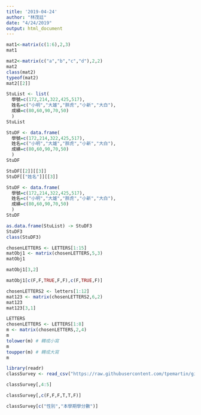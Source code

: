 ```yaml
---
title: '2019-04-24'
author: "林茂廷"
date: "4/24/2019"
output: html_document
---
```


```r
mat1<-matrix(c(1:6),2,3)
mat1
```


```r
mat2<-matrix(c("a","b","c","d"),2,2)
mat2
class(mat2)
typeof(mat2)
mat2[[2]]
```

```r
StuList <- list(
  學號=c(172,214,322,425,517),
  姓名=c("小明","大雄","胖虎","小新","大白"),
  成績=c(80,60,90,70,50)
  )
StuList 
```

```r
StuDF <- data.frame(
  學號=c(172,214,322,425,517),
  姓名=c("小明","大雄","胖虎","小新","大白"),
  成績=c(80,60,90,70,50)
  )
StuDF 
```

```r
StuDF[[2]][[3]]
StuDF[["姓名"]][[3]]
```

```r
StuDF <- data.frame(
  學號=c(172,214,322,425,517),
  姓名=c("小明","大雄","胖虎","小新","大白"),
  成績=c(80,60,90,70,50)
  )
StuDF 
```

```r
as.data.frame(StuList) -> StuDF3
StuDF3
class(StuDF3)
```

```r
chosenLETTERS <- LETTERS[1:15]
matObj1 <- matrix(chosenLETTERS,5,3)
matObj1
```

```r
matObj1[3,2]
```

```r
matObj1[c(F,F,TRUE,F,F),c(F,TRUE,F)]
```


```r
chosenLETTERS2 <- letters[1:12]
mat123 <- matrix(chosenLETTERS2,6,2)
mat123
mat123[3,1]
```

```r
LETTERS
chosenLETTERS <- LETTERS[1:8]
m <- matrix(chosenLETTERS,2,4)
m
tolower(m) # 轉成小寫
m
toupper(m) # 轉成大寫
m
```

```r
library(readr)
classSurvey <- read_csv("https://raw.githubusercontent.com/tpemartin/github-data/master/classSurvey.csv")
```

```r
classSurvey[,4:5]
```

```r
classSurvey[,c(F,F,F,T,T,F)]
```

```r
classSurvey[c("性別","本學期學分數")]
```

